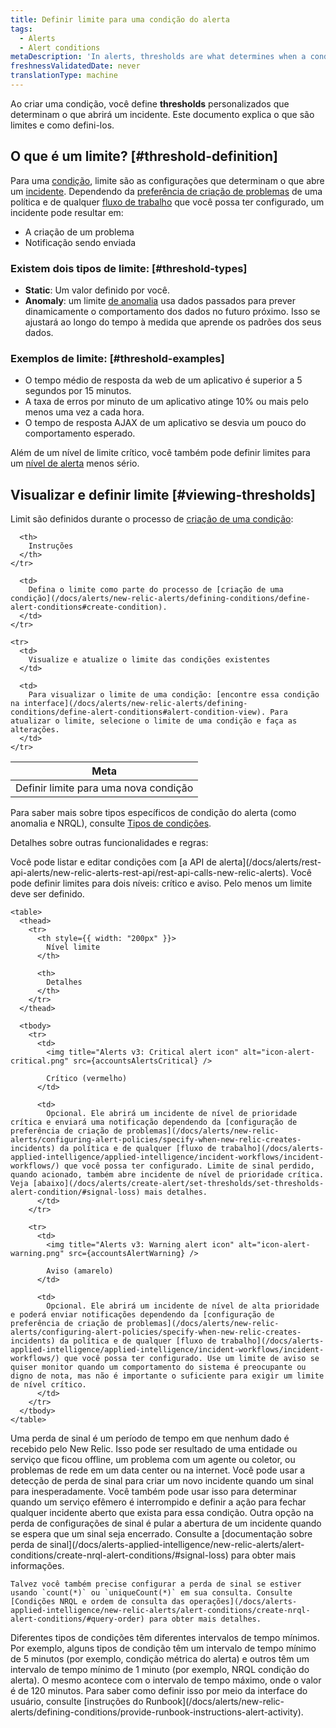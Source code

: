 ```yaml
---
title: Definir limite para uma condição do alerta
tags:
  - Alerts
  - Alert conditions
metaDescription: 'In alerts, thresholds are what determines when a condition will trigger an incident.'
freshnessValidatedDate: never
translationType: machine
---
```




Ao criar uma condição, você define <DNT>**thresholds**</DNT> personalizados que determinam o que abrirá um incidente. Este documento explica o que são limites e como defini-los.

## O que é um limite? [#threshold-definition]

Para uma [condição](/docs/using-new-relic/welcome-new-relic/get-started/glossary#alert-condition), limite são as configurações que determinam o que abre um [incidente](/docs/new-relic-solutions/get-started/glossary/#alert-incident). Dependendo da [preferência de criação de problemas](/docs/alerts/new-relic-alerts/configuring-alert-policies/specify-when-new-relic-creates-incidents) de uma política e de qualquer [fluxo de trabalho](/docs/alerts-applied-intelligence/applied-intelligence/incident-workflows/incident-workflows/) que você possa ter configurado, um incidente pode resultar em:

* A criação de um problema
* Notificação sendo enviada

### Existem dois tipos de limite: [#threshold-types]

* <DNT>**Static**</DNT>: Um valor definido por você.
* <DNT>**Anomaly**</DNT>: um limite [de anomalia](/docs/alerts-applied-intelligence/new-relic-alerts/advanced-alerts/other-condition-types/create-anomaly-alert-conditions/#set-anomaly-thresholds) usa dados passados para prever dinamicamente o comportamento dos dados no futuro próximo. Isso se ajustará ao longo do tempo à medida que aprende os padrões dos seus dados.

### Exemplos de limite: [#threshold-examples]

* O tempo médio de resposta da web de um aplicativo é superior a 5 segundos por 15 minutos.
* A taxa de erros por minuto de um aplicativo atinge 10% ou mais pelo menos uma vez a cada hora.
* O tempo de resposta AJAX de um aplicativo se desvia um pouco do comportamento esperado.

Além de um nível de limite crítico, você também pode definir limites para um [nível de alerta](#threshold-levels) menos sério.

## Visualizar e definir limite [#viewing-thresholds]

Limit são definidos durante o processo de [criação de uma condição](/docs/alerts/new-relic-alerts/defining-conditions/define-alert-conditions):

<table>
  <thead>
    <tr>
      <th style={{ width: "220px" }}>
        Meta
      </th>

      <th>
        Instruções
      </th>
    </tr>
  </thead>

  <tbody>
    <tr>
      <td>
        Definir limite para uma nova condição
      </td>

      <td>
        Defina o limite como parte do processo de [criação de uma condição](/docs/alerts/new-relic-alerts/defining-conditions/define-alert-conditions#create-condition).
      </td>
    </tr>

    <tr>
      <td>
        Visualize e atualize o limite das condições existentes
      </td>

      <td>
        Para visualizar o limite de uma condição: [encontre essa condição na interface](/docs/alerts/new-relic-alerts/defining-conditions/define-alert-conditions#alert-condition-view). Para atualizar o limite, selecione o limite de uma condição e faça as alterações.
      </td>
    </tr>
  </tbody>
</table>

Para saber mais sobre tipos específicos de condição do alerta (como anomalia e NRQL), consulte [Tipos de condições](/docs/alerts/new-relic-alerts/defining-conditions/define-alert-conditions#condition-types).

Detalhes sobre outras funcionalidades e regras:

<CollapserGroup>
  <Collapser id="use-api" title="Use a API de alerta">
    Você pode listar e editar condições com [a API de alerta](/docs/alerts/rest-api-alerts/new-relic-alerts-rest-api/rest-api-calls-new-relic-alerts).
  </Collapser>

  <Collapser id="threshold-levels" title="Definir limite">
    Você pode definir limites para dois níveis: crítico e aviso. Pelo menos um limite deve ser definido.

    <table>
      <thead>
        <tr>
          <th style={{ width: "200px" }}>
            Nível limite
          </th>

          <th>
            Detalhes
          </th>
        </tr>
      </thead>

      <tbody>
        <tr>
          <td>
            <img title="Alerts v3: Critical alert icon" alt="icon-alert-critical.png" src={accountsAlertsCritical} />

            Crítico (vermelho)
          </td>

          <td>
            Opcional. Ele abrirá um incidente de nível de prioridade crítica e enviará uma notificação dependendo da [configuração de preferência de criação de problemas](/docs/alerts/new-relic-alerts/configuring-alert-policies/specify-when-new-relic-creates-incidents) da política e de qualquer [fluxo de trabalho](/docs/alerts-applied-intelligence/applied-intelligence/incident-workflows/incident-workflows/) que você possa ter configurado. Limite de sinal perdido, quando acionado, também abre incidente de nível de prioridade crítica. Veja [abaixo](/docs/alerts/create-alert/set-thresholds/set-thresholds-alert-condition/#signal-loss) mais detalhes.
          </td>
        </tr>

        <tr>
          <td>
            <img title="Alerts v3: Warning alert icon" alt="icon-alert-warning.png" src={accountsAlertWarning} />

            Aviso (amarelo)
          </td>

          <td>
            Opcional. Ele abrirá um incidente de nível de alta prioridade e poderá enviar notificações dependendo da [configuração de preferência de criação de problemas](/docs/alerts/new-relic-alerts/configuring-alert-policies/specify-when-new-relic-creates-incidents) da política e de qualquer [fluxo de trabalho](/docs/alerts-applied-intelligence/applied-intelligence/incident-workflows/incident-workflows/) que você possa ter configurado. Use um limite de aviso se quiser monitor quando um comportamento do sistema é preocupante ou digno de nota, mas não é importante o suficiente para exigir um limite de nível crítico.
          </td>
        </tr>
      </tbody>
    </table>
  </Collapser>

  <Collapser id="signal-loss" title="Perda de sinal (somente NRQL)">
    Uma perda de sinal é um período de tempo em que nenhum dado é recebido pelo New Relic. Isso pode ser resultado de uma entidade ou serviço que ficou offline, um problema com um agente ou coletor, ou problemas de rede em um data center ou na internet. Você pode usar a detecção de perda de sinal para criar um novo incidente quando um sinal para inesperadamente. Você também pode usar isso para determinar quando um serviço efêmero é interrompido e definir a ação para fechar qualquer incidente aberto que exista para essa condição. Outra opção na perda de configurações de sinal é pular a abertura de um incidente quando se espera que um sinal seja encerrado. Consulte a [documentação sobre perda de sinal](/docs/alerts-applied-intelligence/new-relic-alerts/alert-conditions/create-nrql-alert-conditions/#signal-loss) para obter mais informações.

    Talvez você também precise configurar a perda de sinal se estiver usando `count(*)` ou `uniqueCount(*)` em sua consulta. Consulte [Condições NRQL e ordem de consulta das operações](/docs/alerts-applied-intelligence/new-relic-alerts/alert-conditions/create-nrql-alert-conditions/#query-order) para obter mais detalhes.
  </Collapser>

  <Collapser id="time-intervals" title="Definir intervalos de tempo">
    Diferentes tipos de condições têm diferentes intervalos de tempo mínimos. Por exemplo, alguns tipos de condição têm um intervalo de tempo mínimo de 5 minutos (por exemplo, <InlinePopover type="apm" />condição métrica do alerta) e outros têm um intervalo de tempo mínimo de 1 minuto (por exemplo, NRQL condição do alerta). O mesmo acontece com o intervalo de tempo máximo, onde o valor é de 120 minutos.
  </Collapser>

  <Collapser id="runbook" title="Definir URL para instruções do runbook">
    Para saber como definir isso por meio da interface do usuário, consulte [instruções do Runbook](/docs/alerts/new-relic-alerts/defining-conditions/provide-runbook-instructions-alert-activity).
  </Collapser>
</CollapserGroup>